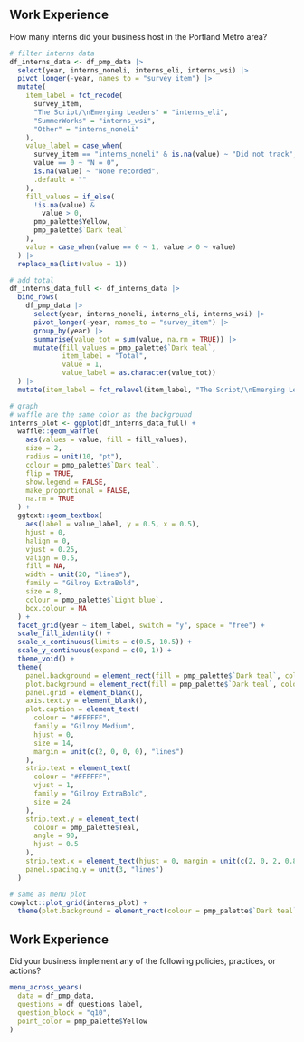 
<!-- Work experience -->

<div class = "page-yellow">

<div class = "wrap-columns">

<div class = "columns-35">

## Work Experience

How many interns did your business host in the Portland Metro area?

</div>
<div class = "columns-65">

```r
# filter interns data
df_interns_data <- df_pmp_data |>
  select(year, interns_noneli, interns_eli, interns_wsi) |>
  pivot_longer(-year, names_to = "survey_item") |>
  mutate(
    item_label = fct_recode(
      survey_item,
      "The Script/\nEmerging Leaders" = "interns_eli",
      "SummerWorks" = "interns_wsi",
      "Other" = "interns_noneli"
    ),
    value_label = case_when(
      survey_item == "interns_noneli" & is.na(value) ~ "Did not track",
      value == 0 ~ "N = 0",
      is.na(value) ~ "None recorded",
      .default = ""
    ),
    fill_values = if_else(
      !is.na(value) &
        value > 0,
      pmp_palette$Yellow,
      pmp_palette$`Dark teal`
    ),
    value = case_when(value == 0 ~ 1, value > 0 ~ value)
  ) |>
  replace_na(list(value = 1))

# add total
df_interns_data_full <- df_interns_data |>
  bind_rows(
    df_pmp_data |>
      select(year, interns_noneli, interns_eli, interns_wsi) |>
      pivot_longer(-year, names_to = "survey_item") |>
      group_by(year) |>
      summarise(value_tot = sum(value, na.rm = TRUE)) |>
      mutate(fill_values = pmp_palette$`Dark teal`,
             item_label = "Total",
             value = 1,
             value_label = as.character(value_tot))
  ) |> 
  mutate(item_label = fct_relevel(item_label, "The Script/\nEmerging Leaders", "SummerWorks", "Other", "Total"))

# graph
# waffle are the same color as the background
interns_plot <- ggplot(df_interns_data_full) +
  waffle::geom_waffle(
    aes(values = value, fill = fill_values),
    size = 2,
    radius = unit(10, "pt"),
    colour = pmp_palette$`Dark teal`,
    flip = TRUE,
    show.legend = FALSE,
    make_proportional = FALSE,
    na.rm = TRUE
  ) +
  ggtext::geom_textbox(
    aes(label = value_label, y = 0.5, x = 0.5),
    hjust = 0,
    halign = 0,
    vjust = 0.25,
    valign = 0.5,
    fill = NA,
    width = unit(20, "lines"),
    family = "Gilroy ExtraBold",
    size = 8,
    colour = pmp_palette$`Light blue`,
    box.colour = NA
  ) +
  facet_grid(year ~ item_label, switch = "y", space = "free") +
  scale_fill_identity() +
  scale_x_continuous(limits = c(0.5, 10.5)) +
  scale_y_continuous(expand = c(0, 1)) +
  theme_void() +
  theme(
    panel.background = element_rect(fill = pmp_palette$`Dark teal`, color = pmp_palette$`Dark teal`),
    plot.background = element_rect(fill = pmp_palette$`Dark teal`, color = pmp_palette$`Dark teal`),
    panel.grid = element_blank(),
    axis.text.y = element_blank(),
    plot.caption = element_text(
      colour = "#FFFFFF",
      family = "Gilroy Medium",
      hjust = 0,
      size = 14,
      margin = unit(c(2, 0, 0, 0), "lines")
    ),
    strip.text = element_text(
      colour = "#FFFFFF",
      vjust = 1,
      family = "Gilroy ExtraBold",
      size = 24
    ),
    strip.text.y = element_text(
      colour = pmp_palette$Teal,
      angle = 90,
      hjust = 0.5
    ),
    strip.text.x = element_text(hjust = 0, margin = unit(c(2, 0, 2, 0.8), "lines")),
    panel.spacing.y = unit(3, "lines")
  )

# same as menu plot
cowplot::plot_grid(interns_plot) +
  theme(plot.background = element_rect(colour = pmp_palette$`Dark teal`, fill = pmp_palette$`Dark teal`))
```

</div>
</div>

</div>

<!-- Work experience -->

<div class = "page-yellow">

<div class = "wrap-columns">

<div class = "columns-35">

## Work Experience

Did your business implement any of the following policies, practices, or actions?

</div>
<div class = "columns-65">

```r
menu_across_years(
  data = df_pmp_data,
  questions = df_questions_label,
  question_block = "q10",
  point_color = pmp_palette$Yellow
)
```

</div>
</div>

</div>
